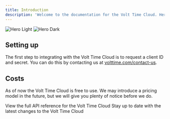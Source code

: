 ```yaml
---
title: Introduction
description: 'Welcome to the documentation for the Volt Time Cloud. Here you will find all the information you need to integrate with our API.'
---
```


<img
  className="block dark:hidden"
  src="/images/cloud-hero.png"
  alt="Hero Light"
/>
<img
  className="hidden dark:block"
  src="/images/cloud-hero.png"
  alt="Hero Dark"
/>

## Setting up

The first step to integrating with the Volt Time Cloud is to request a client ID and secret. You can do this by contacting us at [volttime.com/contact-us](https://volttime.com/contact-us).

## Costs
As of now the Volt Time Cloud is free to use. We may introduce a pricing model in the future, but we will give you plenty of notice before we do.

<CardGroup cols={2}>
  <Card
    title="API Reference"
    icon="code"
    href="/api-reference/introduction"
  >
    View the full API reference for the Volt Time Cloud
  </Card>
  <Card
    title="Changelog"
    icon="clock"
    href="https://roadmap.volttime.com/changelog"
  >
    Stay up to date with the latest changes to the Volt Time Cloud
  </Card>
</CardGroup>